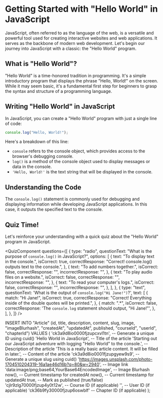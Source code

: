 
# Getting Started with "Hello World" in JavaScript

JavaScript, often referred to as the language of the web, is a versatile and powerful tool used for creating interactive websites and web applications. It serves as the backbone of modern web development. Let's begin our journey into JavaScript with a classic: the "Hello World" program.

## What is "Hello World"?

"Hello World" is a time-honored tradition in programming. It's a simple introductory program that displays the phrase "Hello, World!" on the screen. While it may seem basic, it's a fundamental first step for beginners to grasp the syntax and structure of a programming language.

## Writing "Hello World" in JavaScript

In JavaScript, you can create a "Hello World" program with just a single line of code:

```javascript
console.log("Hello, World!");
```

Here's a breakdown of this line:

- `console` refers to the console object, which provides access to the browser's debugging console.
- `log()` is a method of the console object used to display messages or data in the console.
- `'Hello, World!'` is the text string that will be displayed in the console.

## Understanding the Code

The `console.log()` statement is commonly used for debugging and displaying information while developing JavaScript applications. In this case, it outputs the specified text to the console.

## Quiz Time!

Let's reinforce your understanding with a quick quiz about the "Hello World" program in JavaScript.

<QuizComponent
  questions={[
    {
      type: "radio",
      questionText: "What is the purpose of `console.log()` in JavaScript?",
      options: [
        {
          text: "To display text in the console.",
          isCorrect: true,
          correctResponse:
            "Correct! console.log() outputs text to the console.",
        },
        {
          text: "To add numbers together.",
          isCorrect: false,
          correctResponse: "",
          incorrectResponse: "",
        },
        {
          text: "To play audio files on a website.",
          isCorrect: false,
          correctResponse: "",
          incorrectResponse: "",
        },
        {
          text: "To read your computer's logs.",
          isCorrect: false,
          correctResponse: "",
          incorrectResponse: "",
        },
      ],
    },
    {
      type: "text",
      questionText: 'What is the output of `console.log("Hi Jane!")`?',
      text: [
        {
          match: "Hi Jane!",
          isCorrect: true,
          correctResponse:
            "Correct! Everything inside of the double quotes will be printed.",
        },
        {
          match: ".*",
          isCorrect: false,
          correctResponse:
            'The `console.log` statement should output, "Hi Jane!"',
        },
      ],
    },
  ]}
/>

INSERT INTO "Article" (id, title, description, content, slug, image, "imageBlurhash", "createdAt", "updatedAt", published, "courseId", "userId", "chapterId")
VALUES (
'ck3a9d8io0000fjzupcxvl1tn', -- Generate a unique ID using cuid()
'Hello World in JavaScript', -- Title of the article
'Starting out our JavaScript adventure with logging "Hello World" to the console.', -- Description of the article
'This is a really basic article content. It will be filled in later.', -- Content of the article
'ck3a9d8io0001fjzupgyew9s9', -- Generate a unique slug using cuid()
'https://images.unsplash.com/photo-1704510204319-16a1ae46d16b?q=80&w=2940', -- Image link
'data:image/png;base64,YourBase64EncodedImage', -- Image Blurhash
now(), -- Current timestamp for createdAt
now(), -- Current timestamp for updatedAt
true, -- Mark as published (true/false)
'cjlr9zlg70000fjzup4y0t12w', -- Course ID (if applicable)
'', -- User ID (if applicable)
'ck36b9fy30000fjzup6oswblf' -- Chapter ID (if applicable)
);
